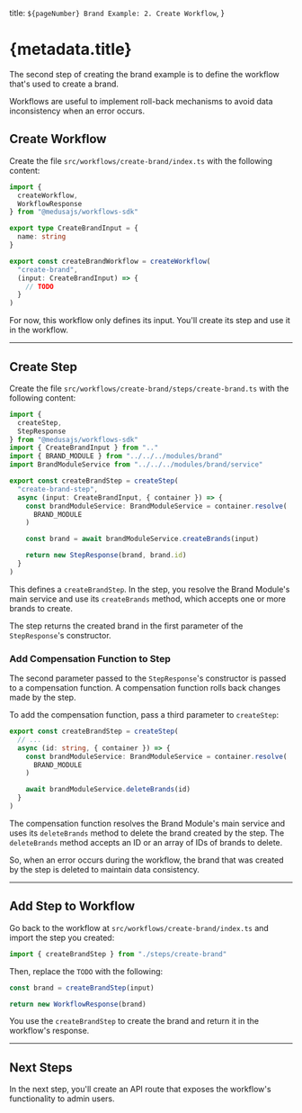   title: `${pageNumber} Brand Example: 2. Create Workflow`,
}

# {metadata.title}

The second step of creating the brand example is to define the workflow that's used to create a brand.

Workflows are useful to implement roll-back mechanisms to avoid data inconsistency when an error occurs.

## Create Workflow

Create the file `src/workflows/create-brand/index.ts` with the following content:

```ts
import {
  createWorkflow,
  WorkflowResponse
} from "@medusajs/workflows-sdk"

export type CreateBrandInput = {
  name: string
}

export const createBrandWorkflow = createWorkflow(
  "create-brand",
  (input: CreateBrandInput) => {
    // TODO
  }
)
```

For now, this workflow only defines its input. You'll create its step and use it in the workflow.

---

## Create Step

Create the file `src/workflows/create-brand/steps/create-brand.ts` with the following content:

```ts title="src/workflows/create-brand/steps/create-brand.ts"
import {
  createStep,
  StepResponse
} from "@medusajs/workflows-sdk"
import { CreateBrandInput } from ".."
import { BRAND_MODULE } from "../../../modules/brand"
import BrandModuleService from "../../../modules/brand/service"

export const createBrandStep = createStep(
  "create-brand-step",
  async (input: CreateBrandInput, { container }) => {
    const brandModuleService: BrandModuleService = container.resolve(
      BRAND_MODULE
    )

    const brand = await brandModuleService.createBrands(input)

    return new StepResponse(brand, brand.id)
  }
)
```

This defines a `createBrandStep`. In the step, you resolve the Brand Module's main service and use its `createBrands` method, which accepts one or more brands to create.

The step returns the created brand in the first parameter of the `StepResponse`'s constructor.

### Add Compensation Function to Step

The second parameter passed to the `StepResponse`'s constructor is passed to a compensation function. A compensation function rolls back changes made by the step.

To add the compensation function, pass a third parameter to `createStep`:

```ts title="src/workflows/create-brand/steps/create-brand.ts"
export const createBrandStep = createStep(
  // ...
  async (id: string, { container }) => {
    const brandModuleService: BrandModuleService = container.resolve(
      BRAND_MODULE
    )

    await brandModuleService.deleteBrands(id)
  }
)
```

The compensation function resolves the Brand Module's main service and uses its `deleteBrands` method to delete the brand created by the step. The `deleteBrands` method accepts an ID or an array of IDs of brands to delete.

So, when an error occurs during the workflow, the brand that was created by the step is deleted to maintain data consistency.

---

## Add Step to Workflow

Go back to the workflow at `src/workflows/create-brand/index.ts` and import the step you created:

```ts
import { createBrandStep } from "./steps/create-brand"
```

Then, replace the `TODO` with the following:

```ts
const brand = createBrandStep(input)

return new WorkflowResponse(brand)
```

You use the `createBrandStep` to create the brand and return it in the workflow's response.

---

## Next Steps

In the next step, you'll create an API route that exposes the workflow's functionality to admin users.
